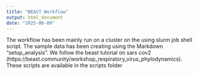 ```yaml
---
title: "BEAST Workflow"
output: html_document
date: "2025-06-09"
---
```



The workflow has been mainly run on a cluster on the using slurm job shell script. 
The sample data has been creating using the Markdown "setup_analysis".
We follow the beast tutorial on sars cov2 (https://beast.community/workshop_respiratory_virus_phylodynamics).
These scripts are available in the scripts folder


